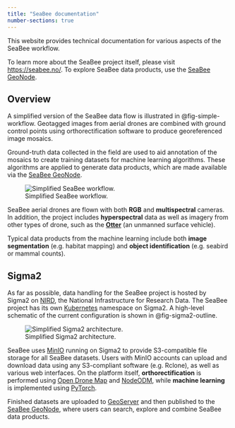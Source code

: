 ```yaml
---
title: "SeaBee documentation"
number-sections: true
---
```


This website provides technical documentation for various aspects of the SeaBee workflow. 

To learn more about the SeaBee project itself, please visit <https://seabee.no/>. To explore SeaBee data products, use the [SeaBee GeoNode](https://geonode.seabee.sigma2.no/).

## Overview {#sec-overview}

A simplified version of the SeaBee data flow is illustrated in @fig-simple-workflow. Geotagged images from aerial drones are combined with ground control points using orthorectification software to produce georeferenced image mosaics. 

Ground-truth data collected in the field are used to aid annotation of the mosaics to create training datasets for machine learning algorithms. These algorithms are applied to generate data products, which are made available via the [SeaBee GeoNode](https://geonode.seabee.sigma2.no/#/).

![Simplified SeaBee workflow.](./images/simple_workflow.png){#fig-simple-workflow}

SeaBee aerial drones are flown with both **RGB** and **multispectral** cameras. In addition, the project includes **hyperspectral** data as well as imagery from other types of drone, such as the [**Otter**](https://www.maritimerobotics.com/otter) (an unmanned surface vehicle). 

Typical data products from the machine learning include both **image segmentation** (e.g. habitat mapping) and **object identification** (e.g. seabird or mammal counts).

## Sigma2 {#sec-sigma2}

As far as possible, data handling for the SeaBee project is hosted by Sigma2 on [NIRD](https://documentation.sigma2.no/files_storage/nird.html), the National Infrastructure for Research Data. The SeaBee project has its own [Kubernetes](https://kubernetes.io/) namespace on Sigma2. A high-level schematic of the current configuration is shown in @fig-sigma2-outline.

![Simplified Sigma2 architecture.](./images/sigma2_outline_2023-01-06.png){#fig-sigma2-outline}

SeaBee uses [MinIO](https://min.io/) running on Sigma2 to provide S3-compatible file storage for all SeaBee datasets. Users with MinIO accounts can upload and download data using any S3-compliant software (e.g. Rclone), as well as various web interfaces. On the platform itself, **orthorectification** is performed using [Open Drone Map](https://www.opendronemap.org/) and [NodeODM](https://github.com/OpenDroneMap/NodeODM), while **machine learning** is implemented using [PyTorch](https://pytorch.org/).

Finished datasets are uploaded to [GeoServer](https://geoserver.org/) and then published to the [SeaBee GeoNode](https://geonode.seabee.sigma2.no/), where users can search, explore and combine SeaBee data products.